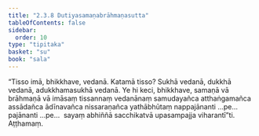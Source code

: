 ```yaml
---
title: "2.3.8 Dutiyasamaṇabrāhmaṇasutta"
tableOfContents: false
sidebar:
  order: 10
type: "tipitaka"
basket: "su"
book: "sala"
---
```



<DynamicBreadcrumb />

<Division number="276" book="sala" bookNo="13" page="432">

<Paragraph number="1216" book="sala">
“Tisso imā, bhikkhave, vedanā. Katamā tisso? Sukhā vedanā, dukkhā vedanā, adukkhamasukhā vedanā. Ye hi keci, bhikkhave, samaṇā vā brāhmaṇā vā imāsaṃ tissannaṃ vedanānaṃ samudayañca atthaṅgamañca assādañca ādīnavañca nissaraṇañca yathābhūtaṃ nappajānanti …pe…  pajānanti …pe…  sayaṃ abhiññā sacchikatvā upasampajja viharantī”ti.

</Paragraph>
</Division>

<Paragraph number="1217" type="center" book="sala">
Aṭṭhamaṃ.
</Paragraph>